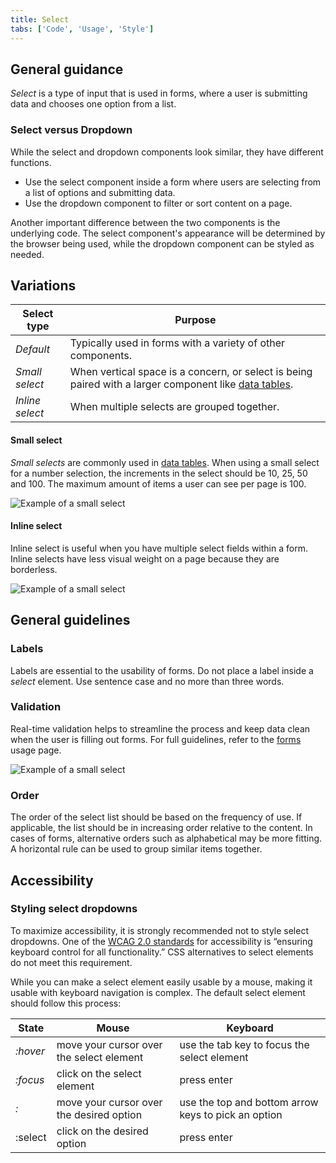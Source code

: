 ```yaml
---
title: Select
tabs: ['Code', 'Usage', 'Style']
---
```


## General guidance

_Select_ is a type of input that is used in forms, where a user is submitting data and chooses one option from a list.

### Select versus Dropdown

While the select and dropdown components look similar, they have different functions.  

- Use the select component inside a form where users are selecting from a list of options and submitting data. 
- Use the dropdown component to filter or sort content on a page. 

Another important difference between the two components is the underlying code. The select component's appearance will be determined by the browser being used, while the dropdown component can be styled as needed. 

## Variations

| Select type     | Purpose                                                                                                                         |
| --------------- | ------------------------------------------------------------------------------------------------------------------------------- |
| _Default_       | Typically used in forms with a variety of other components.                                                                     |
| _Small select_  | When vertical space is a concern, or select is being paired with a larger component like [data tables](/components/data-table). |
| _Inline select_ | When multiple selects are grouped together.                                                                                     |

#### Small select

_Small selects_ are commonly used in [data tables](/components/data-table). When using a small select for a number selection, the increments in the select should be 10, 25, 50 and 100. The maximum amount of items a user can see per page is 100.

<ImageComponent cols="8" caption="Example of small select in data table">

![Example of a small select](images/select-usage-3.png)

</ImageComponent>

#### Inline select

Inline select is useful when you have multiple select fields within a form. Inline selects have less visual weight on a page because they are borderless.

<ImageComponent cols="8" caption="Example of inline select">

![Example of a small select](images/select-usage-4.png)

</ImageComponent>

## General guidelines

### Labels

Labels are essential to the usability of forms. Do not place a label inside a _select_ element. Use sentence case and no more than three words.

### Validation

Real-time validation helps to streamline the process and keep data clean when the user is filling out forms. For full guidelines, refer to the [forms](/components/form) usage page.

<ImageComponent cols="8" caption="Validation on select">

![Example of a small select](images/select-usage-1.png)

</ImageComponent>

### Order

The order of the select list should be based on the frequency of use. If applicable, the list should be in increasing order relative to the content. In cases of forms, alternative orders such as alphabetical may be more fitting. A horizontal rule can be used to group similar items together.

## Accessibility

### Styling select dropdowns

To maximize accessibility, it is strongly recommended not to style select dropdowns.
One of the [WCAG 2.0 standards](https://www.w3.org/TR/WCAG20-TECHS/G202.html) for accessibility is “ensuring keyboard control for all functionality.” CSS alternatives to select elements do not meet this requirement.

While you can make a select element easily usable by a mouse, making it usable with keyboard navigation is complex. The default select element should follow this process:

| State    | Mouse                                    | Keyboard                                            |
| -------- | ---------------------------------------- | --------------------------------------------------- |
| _:hover_ | move your cursor over the select element | use the tab key to focus the select element         |
| _:focus_ | click on the select element              | press enter                                         |
| _:_      | move your cursor over the desired option | use the top and bottom arrow keys to pick an option |
| :select  | click on the desired option              | press enter                                         |
